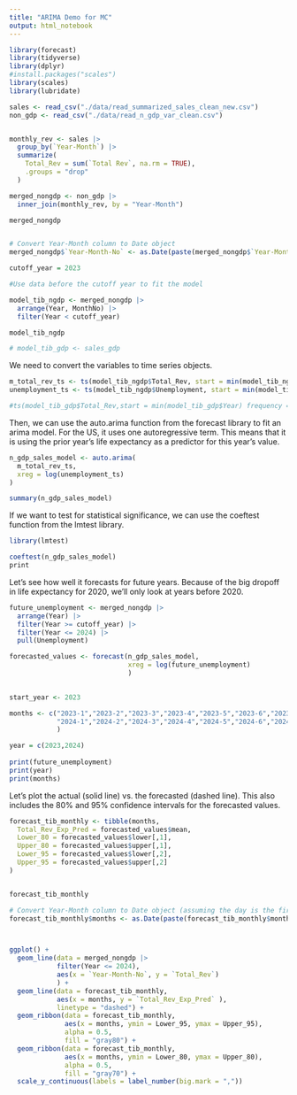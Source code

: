 ```yaml
---
title: "ARIMA Demo for MC"
output: html_notebook
---
```


```r
library(forecast)
library(tidyverse)
library(dplyr)
#install.packages("scales")
library(scales)
library(lubridate)

sales <- read_csv("./data/read_summarized_sales_clean_new.csv")
non_gdp <- read_csv("./data/read_n_gdp_var_clean.csv")

```


```r



```

```r
monthly_rev <- sales |> 
  group_by(`Year-Month`) |> 
  summarize(
    Total_Rev = sum(`Total Rev`, na.rm = TRUE), 
    .groups = "drop"
  ) 

merged_nongdp <- non_gdp |> 
  inner_join(monthly_rev, by = "Year-Month")

merged_nongdp


# Convert Year-Month column to Date object
merged_nongdp$`Year-Month-No` <- as.Date(paste(merged_nongdp$`Year-Month-No`, "01", sep = "-"), format = "%Y-%m-%d")

```



```r

cutoff_year = 2023

#Use data before the cutoff year to fit the model

model_tib_ngdp <- merged_nongdp |> 
  arrange(Year, MonthNo) |> 
  filter(Year < cutoff_year)

model_tib_ngdp
```





```r
# model_tib_gdp <- sales_gdp
```

We need to convert the variables to time series objects.
```r
m_total_rev_ts <- ts(model_tib_ngdp$Total_Rev, start = min(model_tib_ngdp$Year), frequency = 12)
unemployment_ts <- ts(model_tib_ngdp$Unemployment, start = min(model_tib_ngdp$Year), frequency = 12)

#ts(model_tib_gdp$Total_Rev,start = min(model_tib_gdp$Year) frequency = 4, start = c(2021, 1))
```

Then, we can use the auto.arima function from the forecast library to fit an arima model.
For the US, it uses one autoregressive term. This means that it is using the prior year's life expectancy as a predictor for this year's value.
```r
n_gdp_sales_model <- auto.arima(
  m_total_rev_ts, 
  xreg = log(unemployment_ts)
)

summary(n_gdp_sales_model)
```

If we want to test for statistical significance, we can use the coeftest function from the lmtest library.
```r
library(lmtest)

coeftest(n_gdp_sales_model)
print
```

Let's see how well it forecasts for future years. Because of the big dropoff in life expectancy for 2020, we'll only look at years before 2020.
```r

future_unemployment <- merged_nongdp |> 
  arrange(Year) |> 
  filter(Year >= cutoff_year) |>
  filter(Year <= 2024) |> 
  pull(Unemployment)

forecasted_values <- forecast(n_gdp_sales_model, 
                              xreg = log(future_unemployment)
                              )
         

start_year <- 2023

months <- c("2023-1","2023-2","2023-3","2023-4","2023-5","2023-6","2023-7","2023-8","2023-9","2023-10","2023-11","2023-12",
            "2024-1","2024-2","2024-3","2024-4","2024-5","2024-6","2024-7","2024-8","2024-9","2024-10","2024-11","2024-12"
            )

year = c(2023,2024)
         
print(future_unemployment)
print(year)
print(months)


```


Let's plot the actual (solid line) vs. the forecasted (dashed line). This also includes the 80% and 95% confidence intervals for the forecasted values.
```r
forecast_tib_monthly <- tibble(months,
  Total_Rev_Exp_Pred = forecasted_values$mean,
  Lower_80 = forecasted_values$lower[,1],
  Upper_80 = forecasted_values$upper[,1],
  Lower_95 = forecasted_values$lower[,2],
  Upper_95 = forecasted_values$upper[,2]
)


forecast_tib_monthly

# Convert Year-Month column to Date object (assuming the day is the first of the month)
forecast_tib_monthly$months <- as.Date(paste(forecast_tib_monthly$months, "01", sep = "-"), format = "%Y-%m-%d")



```

```r



```

```r
ggplot() +
  geom_line(data = merged_nongdp |> 
            filter(Year <= 2024),
            aes(x = `Year-Month-No`, y = `Total_Rev`)
            ) +
  geom_line(data = forecast_tib_monthly, 
            aes(x = months, y = `Total_Rev_Exp_Pred` ), 
            linetype = "dashed") +
  geom_ribbon(data = forecast_tib_monthly, 
              aes(x = months, ymin = Lower_95, ymax = Upper_95), 
              alpha = 0.5,
              fill = "gray80") +
  geom_ribbon(data = forecast_tib_monthly, 
              aes(x = months, ymin = Lower_80, ymax = Upper_80),
              alpha = 0.5,
              fill = "gray70") +
  scale_y_continuous(labels = label_number(big.mark = ","))

```






















